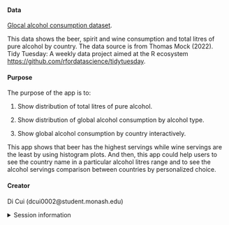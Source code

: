 
#### Data

[Glocal alcohol consumption dataset](https://github.com/rfordatascience/tidytuesday/blob/master/data/2018/2018-06-26/week13_alcohol_global.csv).

This data shows the beer, spirit and wine consumption and total litres of pure alcohol by country. The data source is from Thomas Mock (2022). Tidy Tuesday: A weekly data project aimed at the R ecosystem [https://github.com/rfordatascience/tidytuesday](https://github.com/rfordatascience/tidytuesday). 





#### Purpose

The purpose of the app is to:

1. Show distribution of total litres of pure alcohol.

2. Show distribution of global alcohol consumption by alcohol type.

3. Show global alcohol consumption by country interactively.

This app shows that beer has the highest servings while wine servings are the least by using histogram plots. And then, this app could help users to see the country name in a particular alcohol litres range and to see the alcohol servings comparison between countries by personalized choice.

#### Creator

Di Cui (dcui0002@student.monash.edu)

<details>
<summary>Session information</summary>
```r
sessioninfo::session_info()
```
</details>
